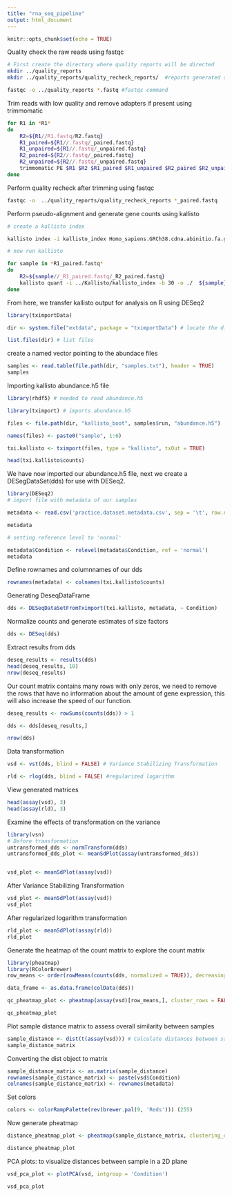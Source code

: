 ```yaml
---
title: "rna_seq_pipeline"
output: html_document
---
```


```r
knitr::opts_chunk$set(echo = TRUE)
```

Quality check the raw reads using fastqc
```bash
# First create the directory where quality reports will be directed
mkdir ../quality_reports
mkdir ../quality_reports/quality_recheck_reports/  #reports generated after sequence trimming will be saved in this directory

fastqc -o ../quality_reports *.fastq #fastqc command

```
Trim reads with low quality and remove adapters if present using trimmomatic
```bash
for R1 in *R1* 
do
	R2=${R1//R1.fastq/R2.fastq}
	R1_paired=${R1//.fastq/_paired.fastq}
	R1_unpaired=${R1//.fastq/_unpaired.fastq}
	R2_paired=${R2//.fastq/_paired.fastq}
	R2_unpaired=${R2//.fastq/_unpaired.fastq}
	trimmomatic PE $R1 $R2 $R1_paired $R1_unpaired $R2_paired $R2_unpaired -summary summary.txt -trimlog logfile SLIDINGWINDOW:4:20 MINLEN:20 ILLUMINCACLIP:NexteraPE-PE.fa:2:40:15 
done
```
Perform quality recheck after trimming using fastqc
```bash

fastqc -o  ../quality_reports/quality_recheck_reports *_paired.fastq

```
Perform pseudo-alignment and generate gene counts using kallisto
```bash
# create a kallisto index

kallisto index -i kallisto_index Homo_sapiens.GRCh38.cdna.abinitio.fa.gz

# now run kallisto

for sample in *R1_paired.fastq*
do
	R2=${sample//_R1_paired.fastq/_R2_paired.fastq}
	kallisto quant -i ../Kallisto/kallisto_index -b 30 -o ./  ${sample} $R2
done

```

From here, we transfer kallisto output for analysis on R using DESeq2

```r

library(tximportData) 

dir <- system.file("extdata", package = "tximportData") # locate the directory containing the files

list.files(dir) # list files

```

create a named vector pointing to the abundace files
```r
samples <- read.table(file.path(dir, "samples.txt"), header = TRUE)
samples
```

Importing kallisto abundance.h5 file
```r
library(rhdf5) # needed to read abundance.h5

library(tximport) # imports abundance.h5

files <- file.path(dir, "kallisto_boot", samples$run, "abundance.h5")

names(files) <- paste0("sample", 1:6)

txi.kallisto <- tximport(files, type = "kallisto", txOut = TRUE)

head(txi.kallisto$counts)

```
We have now imported our abundance.h5 file, next we create a DESegDataSet(dds) for use with DESeq2.
```r
library(DESeq2)
# import file with metadata of our samples

metadata <- read.csv('practice.dataset.metadata.csv', sep = '\t', row.names = 1, header = T, stringsAsFactors = T)

metadata

# setting reference level to 'normal'

metadata$Condition <- relevel(metadata$Condition, ref = 'normal')
metadata
```
Define rownames and columnnames of our dds

```r
rownames(metadata) <- colnames(txi.kallisto$counts)
```

Generating DeseqDataFrame
```r
dds <- DESeqDataSetFromTximport(txi.kallisto, metadata, ~ Condition)
```

Normalize counts and generate estimates of size factors
```r
dds <- DESeq(dds)
```
Extract results from dds
```r
deseq_results <- results(dds)
head(deseq_results, 10)
nrow(deseq_results)

```

Our count matrix contains many rows with only zeros, we need to remove the rows that have no information about the amount of gene expression, this will also increase the speed of our function. 
```r
deseq_results <- rowSums(counts(dds)) > 1

dds <- dds[deseq_results,]

nrow(dds)

```

Data transformation
```r
vsd <- vst(dds, blind = FALSE) # Variance Stabilizing Transformation

rld <- rlog(dds, blind = FALSE) #regularized logarithm

```

View generated matrices
```r
head(assay(vsd), 3)
head(assay(rld), 3)

```

Examine the effects of transformation on the variance
```r
library(vsn)
# Before transformation
untransformed_dds <- normTransform(dds)
untransformed_dds_plot <- meanSdPlot(assay(untransformed_dds))


vsd_plot <- meanSdPlot(assay(vsd))
```

After Variance Stabilizing Transformation

```r
vsd_plot <- meanSdPlot(assay(vsd))
vsd_plot
```

After regularized logarithm transformation
```r
rld_plot <- meanSdPlot(assay(rld))
rld_plot
```

Generate the heatmap of the count matrix to explore the count matrix
```r
library(pheatmap)
library(RColorBrewer)
row_means <- order(rowMeans(counts(dds, normalized = TRUE)), decreasing = TRUE)[1:20]

data_frame <- as.data.frame(colData(dds))

qc_pheatmap_plot <- pheatmap(assay(vsd)[row_means,], cluster_rows = FALSE, show_rownames = FALSE, cluster_cols = FALSE, annotation_col = data_frame)

qc_pheatmap_plot
```

Plot sample distance matrix to assess overall similarity between samples
```r
sample_distance <- dist(t(assay(vsd))) # Calculate distances between samples
sample_distance_matrix

```

Converting the dist object to matrix
```r
sample_distance_matrix <- as.matrix(sample_distance)
rownames(sample_distance_matrix) <- paste(vsd$Condition)
colnames(sample_distance_matrix) <- rownames(metadata)

```

Set colors
```r
colors <- colorRampPalette(rev(brewer.pal(9, 'Reds'))) (255)

```

Now generate pheatmap

```r
distance_pheatmap_plot <- pheatmap(sample_distance_matrix, clustering_distance_rows = sample_distance, clustering_distance_cols = sample_distance, col = colors)

distance_pheatmap_plot
```

PCA plots: to visualize distances between sample in a 2D plane
```r
vsd_pca_plot <- plotPCA(vsd, intgroup = 'Condition')

vsd_pca_plot

```

